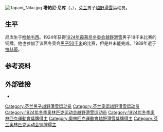 {{Unreferenced|time=2021-09-01T15:31:31+00:00}}
{{MedalTop}}
{{MedalSport|[[越野滑雪|奥运会男子越野滑雪]]}}
{{MedalBronze | [[1924年冬季奥林匹克运动会|1924年霞慕尼]] | [[1924年冬季奥林匹克运动会越野滑雪比赛_-_男子18千米|18千米]]}}
{{MedalBottom}}
[[File:Tapani_Niku.jpg|thumb]]
'''塔帕尼·尼库'''（{{lang-fi|Tapani Niku}}，{{bd|1895年|4月1日|1989年|4月6日|catIdx=Niku, Tapani}}），[[芬兰|芬兰]]男子[[越野滑雪|越野滑雪]]运动员。

== 生平 ==
尼库生于[[哈帕韦西|哈帕韦西]]。1924年获得[[1924年冬季奥林匹克运动会|1924年霞慕尼冬奥会]][[1924年冬季奥林匹克运动会越野滑雪比赛|越野滑雪]]男子18千米比赛的铜牌。他也参加了该届冬奥会[[1924年冬季奥林匹克运动会越野滑雪比赛_-_男子50千米|男子50千米]]的比赛，但是并未能完成。1989年逝于[[拉赫蒂|拉赫蒂]]。

== 参考资料 ==
{{reflist}}

==外部链接==
* {{FIS|S=CC|ID=43533}}

{{Authority control}}
{{DEFAULTSORT:Niku, Tapani}}
[[Category:芬兰男子越野滑雪运动员|Category:芬兰男子越野滑雪运动员]]
[[Category:芬兰奥运越野滑雪运动员|Category:芬兰奥运越野滑雪运动员]]
[[Category:1924年冬季奥林匹克运动会越野滑雪运动员|Category:1924年冬季奥林匹克运动会越野滑雪运动员]]
[[Category:1924年冬季奧林匹克運動會獎牌得主|Category:1924年冬季奧林匹克運動會獎牌得主]]
[[Category:奧林匹克運動會越野滑雪獎牌得主|Category:奧林匹克運動會越野滑雪獎牌得主]]
[[Category:芬兰奥林匹克运动会铜牌得主|Category:芬兰奥林匹克运动会铜牌得主]]

{{芬兰人物小作品}}